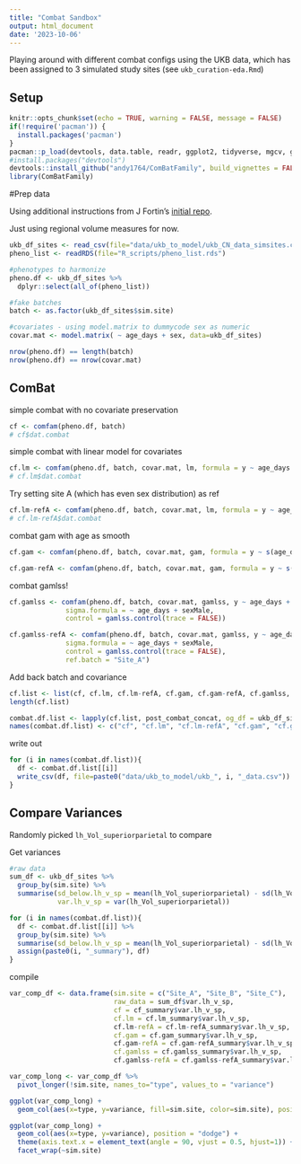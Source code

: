 ```yaml
---
title: "Combat Sandbox"
output: html_document
date: '2023-10-06'
---
```


Playing around with different combat configs using the UKB data, which has been assigned to 3 simulated study sites (see `ukb_curation-eda.Rmd`)

## Setup


```r
knitr::opts_chunk$set(echo = TRUE, warning = FALSE, message = FALSE)
if(!require('pacman')) {
  install.packages('pacman')
}
pacman::p_load(devtools, data.table, readr, ggplot2, tidyverse, mgcv, gamlss)
#install.packages("devtools")
devtools::install_github("andy1764/ComBatFamily", build_vignettes = FALSE) #per discussion with Andrew, sent vignettes separately
library(ComBatFamily)
```


#Prep data

Using additional instructions from J Fortin's [initial repo](https://github.com/Jfortin1/neuroCombat_Rpackage/tree/2ccab2b42c59163717f012c70a54d20e8757b1c7). 

Just using regional volume measures for now.

```r
ukb_df_sites <- read_csv(file="data/ukb_to_model/ukb_CN_data_simsites.csv")
pheno_list <- readRDS(file="R_scripts/pheno_list.rds")
```

```r
#phenotypes to harmonize
pheno.df <- ukb_df_sites %>%
  dplyr::select(all_of(pheno_list))

#fake batches
batch <- as.factor(ukb_df_sites$sim.site)

#covariates - using model.matrix to dummycode sex as numeric
covar.mat <- model.matrix( ~ age_days + sex, data=ukb_df_sites)

nrow(pheno.df) == length(batch)
nrow(pheno.df) == nrow(covar.mat)
```

## ComBat

simple combat with no covariate preservation
```r
cf <- comfam(pheno.df, batch)
# cf$dat.combat
```

simple combat with linear model for covariates
```r
cf.lm <- comfam(pheno.df, batch, covar.mat, lm, formula = y ~ age_days + sexMale)
# cf.lm$dat.combat
```

Try setting site A (which has even sex distribution) as ref

```r
cf.lm-refA <- comfam(pheno.df, batch, covar.mat, lm, formula = y ~ age_days + sexMale, ref.batch = "Site_A")
# cf.lm-refA$dat.combat
```


combat gam with age as smooth
```r
cf.gam <- comfam(pheno.df, batch, covar.mat, gam, formula = y ~ s(age_days) + sexMale)
```

```r
cf.gam-refA <- comfam(pheno.df, batch, covar.mat, gam, formula = y ~ s(age_days) + sexMale, ref.batch = "Site_A")
```

combat gamlss!

```r
cf.gamlss <- comfam(pheno.df, batch, covar.mat, gamlss, y ~ age_days + sexMale,
              sigma.formula = ~ age_days + sexMale, 
              control = gamlss.control(trace = FALSE))
```

```r
cf.gamlss-refA <- comfam(pheno.df, batch, covar.mat, gamlss, y ~ age_days + sexMale,
              sigma.formula = ~ age_days + sexMale, 
              control = gamlss.control(trace = FALSE),
              ref.batch = "Site_A")
```

Add back batch and covariance
```r
cf.list <- list(cf, cf.lm, cf.lm-refA, cf.gam, cf.gam-refA, cf.gamlss, cf.gamlss-refA)
length(cf.list)

combat.df.list <- lapply(cf.list, post_combat_concat, og_df = ukb_df_sites)
names(combat.df.list) <- c("cf", "cf.lm", "cf.lm-refA", "cf.gam", "cf.gam-refA", "cf.gamlss", "cf.gamlss-refA")
```

write out
```r
for (i in names(combat.df.list)){
  df <- combat.df.list[[i]]
  write_csv(df, file=paste0("data/ukb_to_model/ukb_", i, "_data.csv"))
}
```

## Compare Variances

Randomly picked `lh_Vol_superiorparietal` to compare

Get variances
```r
#raw data
sum_df <- ukb_df_sites %>%
  group_by(sim.site) %>%
  summarise(sd_below.lh_v_sp = mean(lh_Vol_superiorparietal) - sd(lh_Vol_superiorparietal), sd_above.lh_v_sp = mean(lh_Vol_superiorparietal) + sd(lh_Vol_superiorparietal),
            var.lh_v_sp = var(lh_Vol_superiorparietal))

for (i in names(combat.df.list)){
  df <- combat.df.list[[i]] %>%
  group_by(sim.site) %>%
  summarise(sd_below.lh_v_sp = mean(lh_Vol_superiorparietal) - sd(lh_Vol_superiorparietal), sd_above.lh_v_sp = mean(lh_Vol_superiorparietal) + sd(lh_Vol_superiorparietal), var.lh_v_sp = var(lh_Vol_superiorparietal))
  assign(paste0(i, "_summary"), df)
}
```

compile

```r
var_comp_df <- data.frame(sim.site = c("Site_A", "Site_B", "Site_C"),
                          raw_data = sum_df$var.lh_v_sp,
                          cf = cf_summary$var.lh_v_sp,
                          cf.lm = cf.lm_summary$var.lh_v_sp,
                          cf.lm-refA = cf.lm-refA_summary$var.lh_v_sp,
                          cf.gam = cf.gam_summary$var.lh_v_sp,
                          cf.gam-refA = cf.gam-refA_summary$var.lh_v_sp,
                          cf.gamlss = cf.gamlss_summary$var.lh_v_sp,
                          cf.gamlss-refA = cf.gamlss-refA_summary$var.lh_v_sp)

var_comp_long <- var_comp_df %>%
  pivot_longer(!sim.site, names_to="type", values_to = "variance")

ggplot(var_comp_long) +
  geom_col(aes(x=type, y=variance, fill=sim.site, color=sim.site), position = "dodge")

ggplot(var_comp_long) +
  geom_col(aes(x=type, y=variance), position = "dodge") +
  theme(axis.text.x = element_text(angle = 90, vjust = 0.5, hjust=1)) +
  facet_wrap(~sim.site)
```
